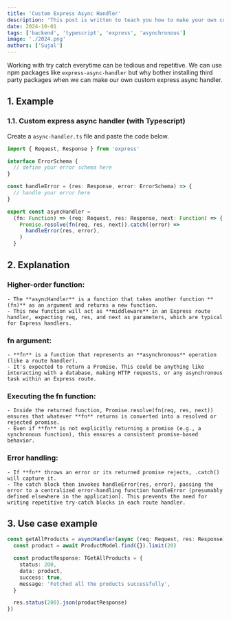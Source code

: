 ```yaml
---
title: 'Custom Express Async Handler'
description: 'This post is written to teach you how to make your own custom async handler'
date: 2024-10-01
tags: ['backend', 'typescript', 'express', 'asynchronous']
image: './2024.png'
authors: ['Sujal']
---
```


Working with try catch everytime can be tedious and repetitive. We can use npm packages like `express-async-handler` but why bother installing third party packages when we can make our own custom express async handler.

## 1. Example

### 1.1. Custom express async handler (with Typescript)

Create a `async-handler.ts` file and paste the code below.

```ts
import { Request, Response } from 'express'

interface ErrorSchema {
  // define your error schema here
}

const handleError = (res: Response, error: ErrorSchema) => {
  // handle your error here
}

export const asyncHandler =
  (fn: Function) => (req: Request, res: Response, next: Function) => {
    Promise.resolve(fn(req, res, next)).catch((error) =>
      handleError(res, error),
    )
  }
```

## 2. Explanation

### Higher-order function:

    - The **asyncHandler** is a function that takes another function **(fn)** as an argument and returns a new function.
    - This new function will act as **middleware** in an Express route handler, expecting req, res, and next as parameters, which are typical for Express handlers.

### fn argument:

    - **fn** is a function that represents an **asynchronous** operation (like a route handler).
    - It's expected to return a Promise. This could be anything like interacting with a database, making HTTP requests, or any asynchronous task within an Express route.

### Executing the fn function:

    - Inside the returned function, Promise.resolve(fn(req, res, next)) ensures that whatever **fn** returns is converted into a resolved or rejected promise.
    - Even if **fn** is not explicitly returning a promise (e.g., a synchronous function), this ensures a consistent promise-based behavior.

### Error handling:

    - If **fn** throws an error or its returned promise rejects, .catch() will capture it.
    - The catch block then invokes handleError(res, error), passing the error to a centralized error-handling function handleError (presumably defined elsewhere in the application). This prevents the need for writing repetitive try-catch blocks in each route handler.

## 3. Use case example

```ts
const getAllProducts = asyncHandler(async (req: Request, res: Response) => {
  const product = await ProductModel.find({}).limit(20)

  const productResponse: TGetAllProducts = {
    status: 200,
    data: product,
    success: true,
    message: 'Fetched all the products successfully',
  }

  res.status(200).json(productResponse)
})
```
